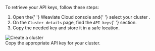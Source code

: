 To retrieve your API keys, follow these steps:


<div class="row">
  <div class="col col--6">
    <ol>
      <li>
        Open the{' '}
        <Link to="https://console.weaviate.cloud">Weaviate Cloud console</Link> and{' '}
        <Link to="/developers/wcs/manage-clusters/status#select-your-cluster">
          select your cluster
        </Link>
        .
      </li>
      <li>
        On the <code>Cluster details</code> page, find the <code>API keys</code>{' '}
        section.
      </li>
      <li>Copy the needed key and store it in a safe location.</li>
    </ol>
  </div>
  <div class="col col--6">
    <div class="card">
      <div class="card__image">
        <img src={Register} alt="Create a cluster" />
      </div>
      <div class="card__body">
        Copy the appropriate API key for your cluster.
      </div>
    </div>
  </div>
</div>

